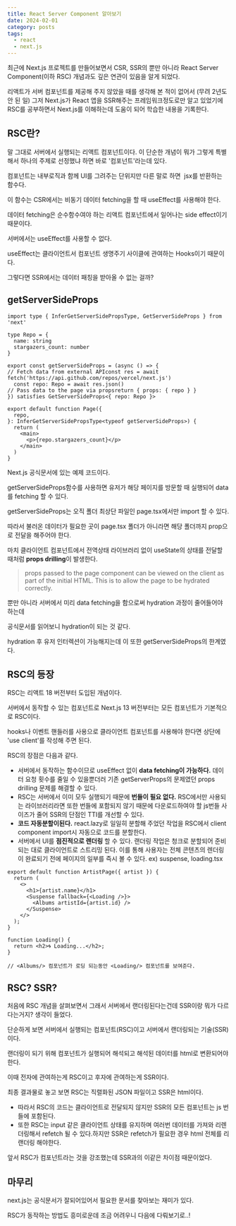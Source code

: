```yaml
---
title: React Server Component 알아보기
date: 2024-02-01
category: posts
tags:
  - react
  - next.js
---
```


최근에 Next.js 프로젝트를 만들어보면서 CSR, SSR의 뿐만 아니라 React Server Component(이하 RSC) 개념과도 깊은 연관이 있음을 알게 되었다.

리액트가 서버 컴포넌트를 제공해 주지 않았을 때를 생각해 본 적이 없어서 (무려 2년도 안 된 일) 그저 Next.js가 React 앱을 SSR해주는 프레임워크정도로만 알고 있었기에 RSC를 공부하면서 Next.js를 이해하는데 도움이 되어 학습한 내용을 기록한다.

## **RSC란?**

말 그대로 서버에서 실행되는 리액트 컴포넌트이다. 이 단순한 개념이 뭐가 그렇게 특별해서 하나의 주제로 선정했냐 하면 바로 '컴포넌트'라는데 있다.

컴포넌트는 내부로직과 함께 UI를 그려주는 단위지만 다른 말로 하면  jsx를 반환하는 함수다.

이 함수는 CSR에서는 비동기 데이터 fetching을 할 때 useEffect를 사용해야 한다.

데이터 fetching은 순수함수여야 하는 리액트 컴포넌트에서 일어나는 side effect이기 때문이다.

서버에서는 useEffect를 사용할 수 없다.

useEffect는 클라이언트서 컴포넌트 생명주기 사이클에 관여하는 Hooks이기 때문이다.

그렇다면 SSR에서는 데이터 패칭을 받아올 수 없는 걸까?

## **getServerSideProps**

```tsx {1-2} showLineNumbers title="next.tsx" caption="this is a caption"
import type { InferGetServerSidePropsType, GetServerSideProps } from 'next'

type Repo = {
  name: string
  stargazers_count: number
}

export const getServerSideProps = (async () => {
// Fetch data from external APIconst res = await fetch('https://api.github.com/repos/vercel/next.js')
  const repo: Repo = await res.json()
// Pass data to the page via propsreturn { props: { repo } }
}) satisfies GetServerSideProps<{ repo: Repo }>

export default function Page({
  repo,
}: InferGetServerSidePropsType<typeof getServerSideProps>) {
  return (
    <main>
      <p>{repo.stargazers_count}</p>
    </main>
  )
}
```

Next.js 공식문서에 있는 예제 코드이다.

getServerSideProps함수를 사용하면 유저가 해당 페이지를 방문할 때 실행되어 data를 fetching 할 수 있다.

getServerSideProps는 오직 폴더 최상단 파일인 page.tsx에서만 import 할 수 있다.

따라서 불러온 데이터가 필요한 곳이 page.tsx 폴더가 아니라면 해당 폴더까지 prop으로 전달을 해주어야 한다.

마치 클라이언트 컴포넌트에서 전역상태 라이브러리 없이 useState의 상태를 전달할 때처럼 **props drilling**이 발생한다.

> props passed to the page component can be viewed on the client as part of the initial HTML. This is to allow the page to be hydrated correctly.
> 

뿐만 아니라 서버에서 미리 data fetching을 함으로써 hydration 과정이 줄어들어야 하는데

공식문서를 읽어보니 hydration이 되는 것 같다.

hydration 후 유저 인터렉션이 가능해지는데 이 또한 getServerSideProps의 한계였다.

## **RSC의 등장**

RSC는 리액트 18 버전부터 도입된 개념이다.

서버에서 동작할 수 있는 컴포넌트로 Next.js 13 버전부터는 모든 컴포넌트가 기본적으로 RSC이다.

hooks나 이벤트 핸들러를 사용으로 클라이언트 컴포넌트를 사용해야 한다면 상단에 'use client'를 작성해 주면 된다.

RSC의 장점은 다음과 같다.

- 서버에서 동작하는 함수이므로 useEffect 없이 **data fetching이 가능하다.** 데이터 요청 횟수를 줄일 수 있을뿐더러 기존 getServerProps의 문제였던 props drilling 문제를 해결할 수 있다.
- RSC는 서버에서 이미 모두 실행되기 때문에 **번들이 필요 없다.** RSC에서만 사용되는 라이브러리라면 또한 번들에 포함되지 않기 때문에 다운로드하여야 할 js번들 사이즈가 줄어 SSR의 단점인 TTI를 개선할 수 있다.
- **코드 자동분할이된다.** react.lazy로 일일히 분할해 주었던 작업을 RSC에서 client component import시 자동으로 코드를 분할한다.
- 서버에서 UI를 **점진적으로 렌더링** 할 수 있다. 랜더링 작업은 청크로 분할되어 준비되는 대로 클라이언트로 스트리밍 된다. 이를 통해 사용자는 전체 콘텐츠의 렌더링이 완료되기 전에 페이지의 일부를 즉시 볼 수 있다. ex) suspense, loading.tsx

```tsx
export default function ArtistPage({ artist }) {
  return (
    <>
      <h1>{artist.name}</h1>
      <Suspense fallback={<Loading />}>
        <Albums artistId={artist.id} />
      </Suspense>
    </>
  );
}

function Loading() {
  return <h2>🌀 Loading...</h2>;
}

// <Albums/> 컴포넌트가 로딩 되는동안 <Loading/> 컴포넌트를 보여준다.
```

## **RSC? SSR?**

처음에 RSC 개념을 살펴보면서 그래서 서버에서 랜더링된다는건데 SSR이랑 뭐가 다르다는거지? 생각이 들었다.

단순하게 보면 서버에서 실행되는 컴포넌트(RSC)이고 서버에서 랜더링되는 기술(SSR)이다.

랜더링이 되기 위해 컴포넌트가 실행되어 해석되고 해석된 데이터를 html로 변환되어야한다.

이때 전자에 관여하는게 RSC이고 후자에 관여하는게 SSR이다.

최종 결과물로 놓고 보면 RSC는 직렬화된 JSON 파일이고 SSR은 html이다.

- 따라서 RSC의 코드는 클라이언트로 전달되지 않지만 SSR의 모든 컴포넌트는 js 번들에 포함된다.
- 또한 RSC는 input 같은 클라이언트 상태를 유지하며 여러번 데이터를 가져와 리렌더링해서 refetch 될 수 있다.하지만 SSR은 refetch가 필요한 경우 html 전체를 리랜더링 해야한다.

앞서 RSC가 컴포넌트라는 것을 강조했는데 SSR과의 이같은 차이점 때문이었다.

## **마무리**

next.js는 공식문서가 잘되어있어서 필요한 문서를 찾아보는 재미가 있다.

RSC가 동작하는 방법도 흥미로운데 조금 어려우니 다음에 다뤄보기로..!